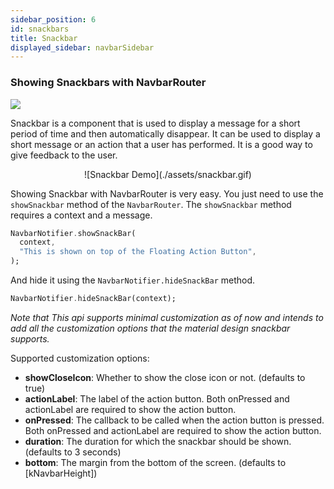 ```yaml
---
sidebar_position: 6
id: snackbars
title: Snackbar
displayed_sidebar: navbarSidebar
---
```


### Showing Snackbars with NavbarRouter


![](https://lh3.googleusercontent.com/ouM2kMQeInKbisw5lZtEjXDYRuiywHvsVqKWxddCg3fGYowbnRK85GUicf7m2UX8eGfD2LSTuApw4dGZa1NW-TpeqzhJXCHTItm8L_PCUhL4=s0)

<Caption caption="Source material design 3 website" />

Snackbar is a component that is used to display a message for a short period of time and then automatically disappear. It can be used to display a short message or an action that a user has performed. It is a good way to give feedback to the user.

<center>![Snackbar Demo](./assets/snackbar.gif)</center>

Showing Snackbar with NavbarRouter is very easy. You just need to use the `showSnackbar` method of the `NavbarRouter`. The `showSnackbar` method requires a context and a message.

```dart
NavbarNotifier.showSnackBar(
  context,
  "This is shown on top of the Floating Action Button",
);
```

And hide it using the `NavbarNotifier.hideSnackBar` method.

```dart
NavbarNotifier.hideSnackBar(context);
```

_Note that This api supports minimal customization as of now and intends to add all the customization options that the material design snackbar supports._

Supported customization options:

- **showCloseIcon**: Whether to show the close icon or not. (defaults to true)
- **actionLabel**: The label of the action button. Both onPressed and actionLabel are required to show the action button.
- **onPressed**: The callback to be called when the action button is pressed. Both onPressed and actionLabel are required to show the action button.
- **duration**: The duration for which the snackbar should be shown. (defaults to 3 seconds)
- **bottom**: The margin from the bottom of the screen. (defaults to [kNavbarHeight])
